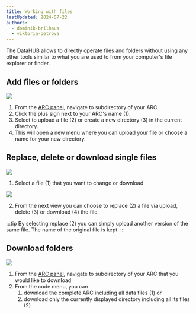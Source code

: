 ```yaml
---
title: Working with files
lastUpdated: 2024-07-22
authors:
  - dominik-brilhaus
  - viktoria-petrova
---
```



The DataHUB allows to directly operate files and folders without using any other tools similar to what you are used to from your computer's file explorer or finder.

## Add files or folders

![](@images/datahub/datahub-add-files.drawio.png)

1. From the [ARC panel](../datahub-arc-panel), navigate to subdirectory of your ARC. 
2. Click the plus sign next to your ARC's name (1).
3. Select to upload a file (2) or create a new directory (3) in the current directory. 
4. This will open a new menu where you can upload your file or choose a name for your new directory. 

## Replace, delete or download single files

![](@images/datahub/datahub-delete-file01.drawio.png)

1. Select a file (1) that you want to change or download

![](@images/datahub/datahub-delete-file02.drawio.png)

2. From the next view you can choose to replace (2) a file via upload, delete (3) or download (4) the file. 

:::tip
By selecting replace (2) you can simply upload another version of the same file. The name of the original file is kept. 
:::

## Download folders

![](@images/datahub/datahub-download.drawio.png)

<Steps>

1. From the [ARC panel](../datahub-arc-panel), navigate to subdirectory of your ARC that you would like to download
2. From the code menu, you can
   1. download the complete ARC including all data files (1) or 
   2. download only the currently displayed directory including all its files (2)

</Steps>